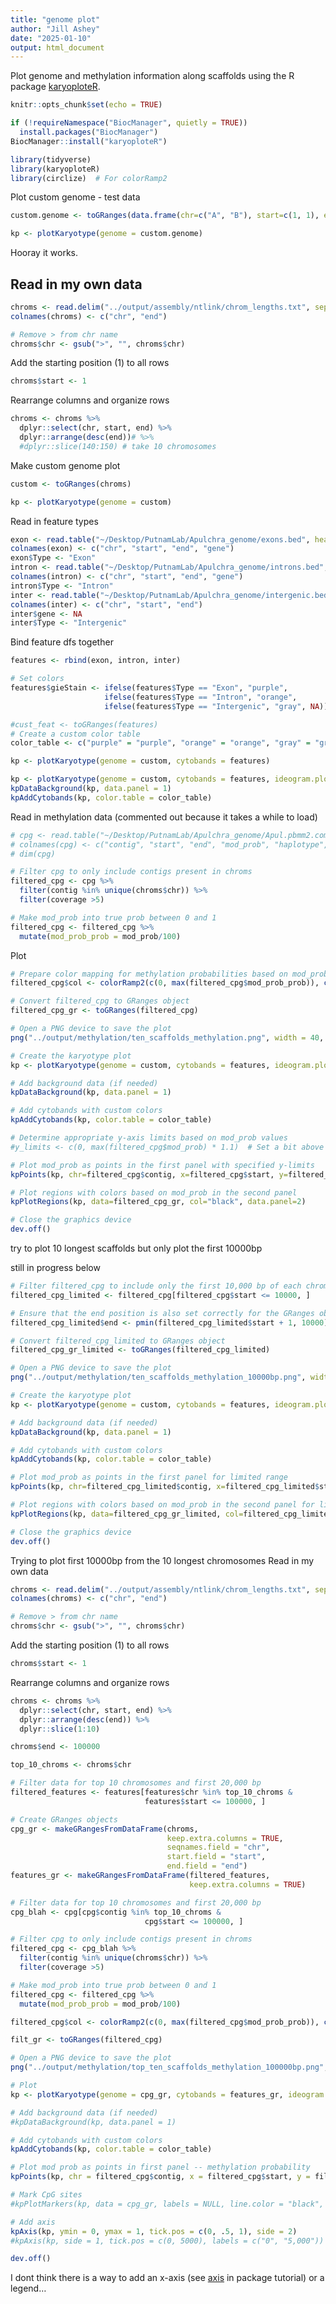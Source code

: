 ```yaml
---
title: "genome plot"
author: "Jill Ashey"
date: "2025-01-10"
output: html_document
---
```


Plot genome and methylation information along scaffolds using the R package [karyoploteR](https://bernatgel.github.io/karyoploter_tutorial/#GettingStarted). 

```r
knitr::opts_chunk$set(echo = TRUE)

if (!requireNamespace("BiocManager", quietly = TRUE))
  install.packages("BiocManager")
BiocManager::install("karyoploteR")

library(tidyverse)
library(karyoploteR)
library(circlize)  # For colorRamp2
```

Plot custom genome - test data
```r
custom.genome <- toGRanges(data.frame(chr=c("A", "B"), start=c(1, 1), end=c(100, 200)))

kp <- plotKaryotype(genome = custom.genome)
```

Hooray it works. 

## Read in my own data 
```r
chroms <- read.delim("../output/assembly/ntlink/chrom_lengths.txt", sep = "", header = F)
colnames(chroms) <- c("chr", "end")

# Remove > from chr name
chroms$chr <- gsub(">", "", chroms$chr)
```

Add the starting position (1) to all rows
```r
chroms$start <- 1
```

Rearrange columns and organize rows
```r
chroms <- chroms %>%
  dplyr::select(chr, start, end) %>%
  dplyr::arrange(desc(end))# %>%
  #dplyr::slice(140:150) # take 10 chromosomes
```














Make custom genome plot
```r
custom <- toGRanges(chroms)

kp <- plotKaryotype(genome = custom)
```

Read in feature types
```r
exon <- read.table("~/Desktop/PutnamLab/Apulchra_genome/exons.bed", header = F, sep="\t",stringsAsFactors=FALSE, quote="")
colnames(exon) <- c("chr", "start", "end", "gene")
exon$Type <- "Exon"
intron <- read.table("~/Desktop/PutnamLab/Apulchra_genome/introns.bed", header = F, sep="\t",stringsAsFactors=FALSE, quote="")
colnames(intron) <- c("chr", "start", "end", "gene")
intron$Type <- "Intron"
inter <- read.table("~/Desktop/PutnamLab/Apulchra_genome/intergenic.bed", header = F, sep="\t",stringsAsFactors=FALSE, quote="")
colnames(inter) <- c("chr", "start", "end")
inter$gene <- NA
inter$Type <- "Intergenic"
```

Bind feature dfs together 
```r
features <- rbind(exon, intron, inter)

# Set colors 
features$gieStain <- ifelse(features$Type == "Exon", "purple",
                     ifelse(features$Type == "Intron", "orange",
                     ifelse(features$Type == "Intergenic", "gray", NA)))
```

```r
#cust_feat <- toGRanges(features)
# Create a custom color table
color_table <- c("purple" = "purple", "orange" = "orange", "gray" = "gray")

kp <- plotKaryotype(genome = custom, cytobands = features)

kp <- plotKaryotype(genome = custom, cytobands = features, ideogram.plotter = NULL, plot.type = 1)
kpDataBackground(kp, data.panel = 1)
kpAddCytobands(kp, color.table = color_table)
```

Read in methylation data (commented out because it takes a while to load)
```r
# cpg <- read.table("~/Desktop/PutnamLab/Apulchra_genome/Apul.pbmm2.combined.bed", header = F, sep="\t",stringsAsFactors=FALSE, quote="")
# colnames(cpg) <- c("contig", "start", "end", "mod_prob", "haplotype", "coverage", "est_mod_count", "est_unmod_count", "est_count_ratio")
# dim(cpg)

# Filter cpg to only include contigs present in chroms
filtered_cpg <- cpg %>%
  filter(contig %in% unique(chroms$chr)) %>%
  filter(coverage >5)

# Make mod_prob into true prob between 0 and 1
filtered_cpg <- filtered_cpg %>%
  mutate(mod_prob_prob = mod_prob/100)
```

Plot
```r
# Prepare color mapping for methylation probabilities based on mod_prob
filtered_cpg$col <- colorRamp2(c(0, max(filtered_cpg$mod_prob_prob)), c("blue", "red"))(filtered_cpg$mod_prob_prob)

# Convert filtered_cpg to GRanges object
filtered_cpg_gr <- toGRanges(filtered_cpg)

# Open a PNG device to save the plot
png("../output/methylation/ten_scaffolds_methylation.png", width = 40, height = 20, units = "cm", res = 300)

# Create the karyotype plot
kp <- plotKaryotype(genome = custom, cytobands = features, ideogram.plotter = NULL, plot.type = 2, circular = T)

# Add background data (if needed)
kpDataBackground(kp, data.panel = 1)

# Add cytobands with custom colors
kpAddCytobands(kp, color.table = color_table)

# Determine appropriate y-axis limits based on mod_prob values
#y_limits <- c(0, max(filtered_cpg$mod_prob) * 1.1)  # Set a bit above max for better visibility

# Plot mod_prob as points in the first panel with specified y-limits
kpPoints(kp, chr=filtered_cpg$contig, x=filtered_cpg$start, y=filtered_cpg$mod_prob_prob, col=filtered_cpg$col, pch=16)

# Plot regions with colors based on mod_prob in the second panel
kpPlotRegions(kp, data=filtered_cpg_gr, col="black", data.panel=2)

# Close the graphics device
dev.off()
```

try to plot 10 longest scaffolds but only plot the first 10000bp


still in progress below

```r
# Filter filtered_cpg to include only the first 10,000 bp of each chromosome
filtered_cpg_limited <- filtered_cpg[filtered_cpg$start <= 10000, ]

# Ensure that the end position is also set correctly for the GRanges object
filtered_cpg_limited$end <- pmin(filtered_cpg_limited$start + 1, 10000)  # Set end to start + 1 or 10000

# Convert filtered_cpg_limited to GRanges object
filtered_cpg_gr_limited <- toGRanges(filtered_cpg_limited)

# Open a PNG device to save the plot
png("../output/methylation/ten_scaffolds_methylation_10000bp.png", width = 45, height = 20, units = "cm", res = 300)

# Create the karyotype plot
kp <- plotKaryotype(genome = custom, cytobands = features, ideogram.plotter = NULL, plot.type = 2)

# Add background data (if needed)
kpDataBackground(kp, data.panel = 1)

# Add cytobands with custom colors
kpAddCytobands(kp, color.table = color_table)

# Plot mod_prob as points in the first panel for limited range
kpPoints(kp, chr=filtered_cpg_limited$contig, x=filtered_cpg_limited$start, y=filtered_cpg_limited$mod_prob, col=filtered_cpg_limited$col, pch=16)

# Plot regions with colors based on mod_prob in the second panel for limited range
kpPlotRegions(kp, data=filtered_cpg_gr_limited, col=filtered_cpg_limited$col, data.panel=2)

# Close the graphics device
dev.off()

```




Trying to plot first 10000bp from the 10 longest chromosomes
Read in my own data 
```r
chroms <- read.delim("../output/assembly/ntlink/chrom_lengths.txt", sep = "", header = F)
colnames(chroms) <- c("chr", "end")

# Remove > from chr name
chroms$chr <- gsub(">", "", chroms$chr)
```

Add the starting position (1) to all rows
```r
chroms$start <- 1
```

Rearrange columns and organize rows
```r
chroms <- chroms %>%
  dplyr::select(chr, start, end) %>%
  dplyr::arrange(desc(end)) %>%
  dplyr::slice(1:10)

chroms$end <- 100000

top_10_chroms <- chroms$chr
```

```r
# Filter data for top 10 chromosomes and first 20,000 bp
filtered_features <- features[features$chr %in% top_10_chroms & 
                              features$start <= 100000, ]
```

```r
# Create GRanges objects
cpg_gr <- makeGRangesFromDataFrame(chroms, 
                                   keep.extra.columns = TRUE,
                                   seqnames.field = "chr",
                                   start.field = "start",
                                   end.field = "end")
features_gr <- makeGRangesFromDataFrame(filtered_features,
                                        keep.extra.columns = TRUE)
```

```r
# Filter data for top 10 chromosomes and first 20,000 bp
cpg_blah <- cpg[cpg$contig %in% top_10_chroms & 
                              cpg$start <= 100000, ]

# Filter cpg to only include contigs present in chroms
filtered_cpg <- cpg_blah %>%
  filter(contig %in% unique(chroms$chr)) %>%
  filter(coverage >5)

# Make mod_prob into true prob between 0 and 1
filtered_cpg <- filtered_cpg %>%
  mutate(mod_prob_prob = mod_prob/100)

filtered_cpg$col <- colorRamp2(c(0, max(filtered_cpg$mod_prob_prob)), c("blue", "red"))(filtered_cpg$mod_prob_prob)

filt_gr <- toGRanges(filtered_cpg)
```


```r
# Open a PNG device to save the plot
png("../output/methylation/top_ten_scaffolds_methylation_100000bp.png", width = 50, height = 30, units = "cm", res = 300)

# Plot
kp <- plotKaryotype(genome = cpg_gr, cytobands = features_gr, ideogram.plotter = NULL, plot.type = 2, margins = c(60, 40))

# Add background data (if needed)
#kpDataBackground(kp, data.panel = 1)

# Add cytobands with custom colors
kpAddCytobands(kp, color.table = color_table)

# Plot mod prob as points in first panel -- methylation probability 
kpPoints(kp, chr = filtered_cpg$contig, x = filtered_cpg$start, y = filtered_cpg$mod_prob_prob, col = filtered_cpg$col, pch = 16, cex = 0.5)

# Mark CpG sites
#kpPlotMarkers(kp, data = cpg_gr, labels = NULL, line.color = "black", marker.parts = c(0.5, 0.5), r1 = 0.5)

# Add axis
kpAxis(kp, ymin = 0, ymax = 1, tick.pos = c(0, .5, 1), side = 2)
#kpAxis(kp, side = 1, tick.pos = c(0, 5000), labels = c("0", "5,000"))

dev.off()
```

I dont think there is a way to add an x-axis (see [axis](https://bernatgel.github.io/karyoploter_tutorial//Tutorial/Axis/Axis.html) in package tutorial) or a legend...




